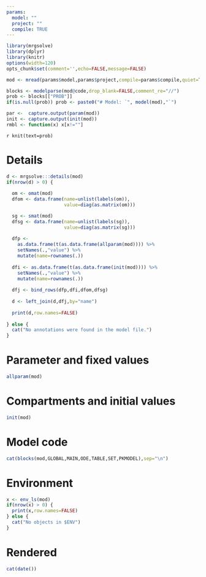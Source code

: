 ```yaml
---
params:
  model: ""
  project: ""
  compile: TRUE
---
```




```r
library(mrgsolve)
library(dplyr)
library(knitr)
options(width=120)
opts_chunk$set(comment='',echo=FALSE,message=FALSE)
```

```r
mod <- mread(params$model,params$project,compile=params$compile,quiet=TRUE)
```

```r
blocks <- modelparse(mod@code,drop_blank=FALSE,comment_re="//")
prob <- blocks[["PROB"]]
if(is.null(prob)) prob <- paste0("# Model: `", model(mod),"`")

par <-  capture.output(param(mod))
init <- capture.output(init(mod))
rmbl <- function(x) x[x!=""]

```

`r knit(text=prob)`


# Details
```r
d <- mrgsolve:::details(mod)
if(nrow(d) > 0) {
  
  om <- omat(mod)
  dfom <- data.frame(name=unlist(labels(om)),
                     value=diag(as.matrix(om)))

  sg <- smat(mod)
  dfsg <- data.frame(name=unlist(labels(sg)),
                     value=diag(as.matrix(sg)))
  
  dfp <- 
    as.data.frame(t(as.data.frame(allparam(mod)))) %>% 
    setNames(.,"value") %>%
    mutate(name=rownames(.))
  
  dfi <- as.data.frame(t(as.data.frame(init(mod)))) %>%
    setNames(.,"value") %>%
    mutate(name=rownames(.))
  
  dfj <- bind_rows(dfp,dfi,dfom,dfsg)
  
  d <- left_join(d,dfj,by="name")
  
  print(d,row.names=FALSE)
  
} else {
  cat("No annotations were found in the model file.") 
}

```

# Parameter and fixed values
```r
allparam(mod)
```

# Compartments and initial values
```r
init(mod)
```

# Model code

```r
cat(blocks(mod,GLOBAL,MAIN,ODE,TABLE,SET,PKMODEL),sep="\n")
```

# Environment
```r
x <- env_ls(mod)
if(nrow(x) > 0) {
  print(x,row.names=FALSE)
} else {
  cat("No objects in $ENV") 
}

```

# Rendered
```r
cat(date())
```




